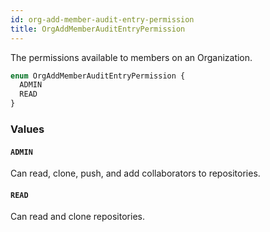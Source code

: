 ```yaml
---
id: org-add-member-audit-entry-permission
title: OrgAddMemberAuditEntryPermission
---
```


The permissions available to members on an Organization.

```graphql
enum OrgAddMemberAuditEntryPermission {
  ADMIN
  READ
}
```

### Values

#### `ADMIN`

Can read, clone, push, and add collaborators to repositories.

#### `READ`

Can read and clone repositories.
